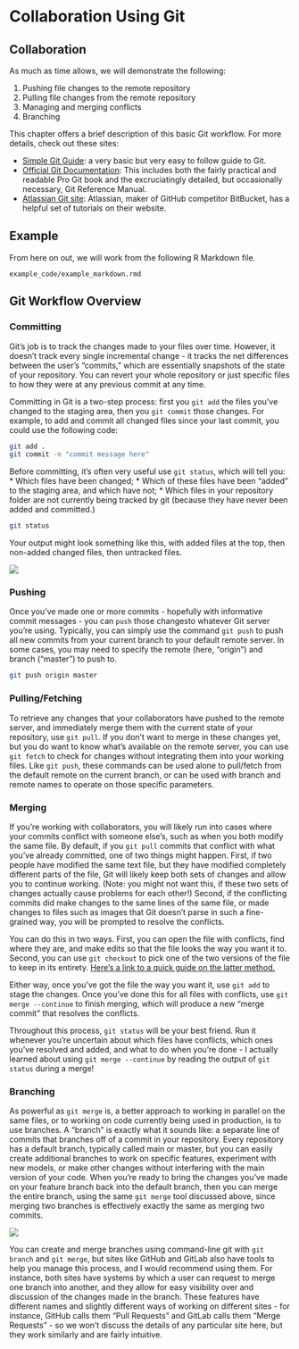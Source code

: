 # Collaboration Using Git

## Collaboration

As much as time allows, we will demonstrate the following:

1. Pushing file changes to the remote repository  
2. Pulling file changes from the remote repository
3. Managing and merging conflicts
4. Branching

This chapter offers a brief description of this basic Git workflow. For more details, check out these sites:

* [Simple Git Guide](https://rogerdudler.github.io/git-guide/): a very basic but very easy to follow guide to Git.
* [Official Git Documentation](https://git-scm.com/doc): This includes both the fairly practical and readable Pro Git book and the excruciatingly detailed, but occasionally necessary, Git Reference Manual.
* [Atlassian Git site](https://www.atlassian.com/git/tutorials): Atlassian, maker of GitHub competitor BitBucket, has a helpful set of tutorials on their website.

## Example

From here on out, we will work from the following R Markdown file. 

`example_code/example_markdown.rmd`

## Git Workflow Overview

### Committing

Git's job is to track the changes made to your files over time. However, it doesn't track every single incremental change - it tracks the net differences between the user's "commits," which are essentially snapshots of the state of your repository. You can revert your whole repository or just specific files to how they were at any previous commit at any time.

Committing in Git is a two-step process: first you `git add` the files you've changed to the staging area, then you `git commit` those changes. For example, to add and commit all changed files since your last commit, you could use the following code:

```bash
git add .
git commit -m "commit message here"
```

Before committing, it's often very useful use `git status`, which will tell you:
* Which files have been changed;
* Which of these files have been "added" to the staging area, and which have not;
* Which files in your repository folder are not currently being tracked by git (because they have never been added and committed.)

```bash
git status
```

Your output might look something like this, with added files at the top, then non-added changed files, then untracked files.

![](img/git_status.PNG)

### Pushing

Once you've made one or more commits - hopefully with informative commit messages - you can `push` those changesto whatever Git server you're using. Typically, you can simply use the command `git push` to push all new commits from your current branch to your default remote server. In some cases, you may need to specify the remote (here, "origin") and branch ("master") to push to.

```bash
git push origin master
```

### Pulling/Fetching

To retrieve any changes that your collaborators have pushed to the remote server, and immediately merge them with the current state of your repository, use `git pull`. If you don't want to merge in these changes yet, but you do want to know what's available on the remote server, you can use `git fetch` to check for changes without integrating them into your working files. Like `git push`, these commands can be used alone to pull/fetch from the default remote on the current branch, or can be used with branch and remote names to operate on those specific parameters.

### Merging

If you're working with collaborators, you will likely run into cases where your commits conflict with someone else's, such as when you both modify the same file. By default, if you `git pull` commits that conflict with what you've already committed, one of two things might happen. First, if two people have modified the same text file, but they have modified completely different parts of the file, Git will likely keep both sets of changes and allow you to continue working. (Note: you might not want this, if these two sets of changes actually cause problems for each other!) Second, if the conflicting commits did make changes to the same lines of the same file, or made changes to files such as images that Git doesn't parse in such a fine-grained way, you will be prompted to resolve the conflicts.

You can do this in two ways. First, you can open the file with conflicts, find where they are, and make edits so that the file looks the way you want it to. Second, you can use `git checkout` to pick one of the two versions of the file to keep in its entirety. [Here's a link to a quick guide on the latter method.](https://nitaym.github.io/ourstheirs/) 

Either way, once you've got the file the way you want it, use `git add` to stage the changes. Once you've done this for all files with conflicts, use `git merge --continue` to finish merging, which will produce a new "merge commit" that resolves the conflicts.

Throughout this process, `git status` will be your best friend. Run it whenever you're uncertain about which files have conflicts, which ones you've resolved and added, and what to do when you're done - I actually learned about using `git merge --continue` by reading the output of `git status` during a merge!

### Branching

As powerful as `git merge` is, a better approach to working in parallel on the same files, or to working on code currently being used in production, is to use branches. A "branch" is exactly what it sounds like: a separate line of commits that branches off of a commit in your repository. Every repository has a default branch, typically called main or master, but you can easily create additional branches to work on specific features, experiment with new models, or make other changes without interfering with the main version of your code. When you're ready to bring the changes you've made on your feature branch back into the default branch, then you can merge the entire branch, using the same `git merge` tool discussed above, since merging two branches is effectively exactly the same as merging two commits.

![](img/git_branch.png)

You can create and merge branches using command-line git with `git branch` and `git merge`, but sites like GitHub and GitLab also have tools to help you manage this process, and I would recommend using them. For instance, both sites have systems by which a user can request to merge one branch into another, and they allow for easy visibility over and discussion of the changes made in the branch. These features have different names and slightly different ways of working on different sites - for instance, GitHub calls them "Pull Requests" and GitLab calls them "Merge Requests" - so we won't discuss the details of any particular site here, but they work similarly and are fairly intuitive.

